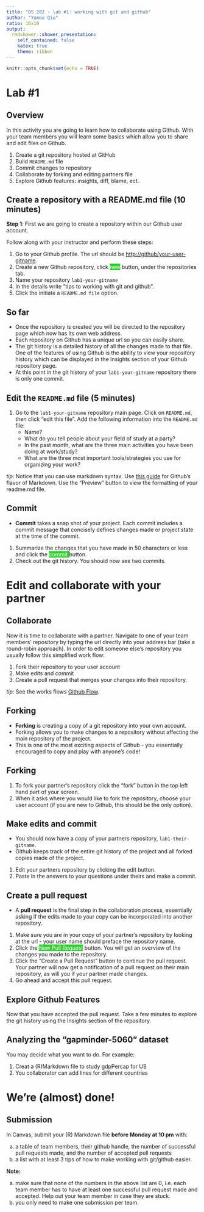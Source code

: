 ```yaml
---
title: "DS 202 - lab #1: working with git and github"
author: "Yumou Qiu"
ratio: 16x10
output:
  rmdshower::shower_presentation:
    self_contained: false
    katex: true
    theme: ribbon
---
```

```r
knitr::opts_chunk$set(echo = TRUE)
```

# Lab #1



## Overview

In this activity you are going to learn how to collaborate using Github.  With your team members you will learn some basics which allow you to share and edit files on Github. 

1. Create a git repository hosted at GitHub
2. Build `README.md` file 
3. Commit changes to repository
3. Collaborate by forking and editing partners file
4. Explore Github features: insights, diff, blame, ect.


## Create a repository with a README.md file (10 minutes)

**Step 1**: First we are going to create a repository within our Github user account. 

Follow along with your instructor and perform these steps:

1. Go to your Github profile. The url should be [http://github/your-user-gitname]().
2. Create a new Github repository, click <span style="background:limegreen; color:white">new</span> button, under the repositories tab.
3. Name your repository `lab1-your-gitname`
4. In the details write "tips to working with git and github".
5. Click the initiate a `README.md file` option. 

## So far

-  Once the repository is created you will be directed to the repository page which now has its own web address. 
-  Each repository on Github has a unique url so you can easily share. 
-  The git history is a detailed history of all the changes made to that file.  One of the features of using Github is the ability to view your repository history which can be displayed in the Insights section of your Github repository page. 
-  At this point in the git history of your `lab1-your-gitname` repository there is only one commit.

## Edit the `README.md` file (5 minutes)

1.  Go to the `lab1-your-gitname` repository main page. Click on `README.md`, then click "edit this file". Add the following information into the `README.md` file:
    -  Name?
    -  What do you tell people about your field of study at a party?
    -  In the past month, what are the three main activities you have been doing at work/study?
    -  What are the three most important tools/strategies you use for organizing your work?

<p class="note">*tip*:  Notice that you can use markdown syntax. Use [this guide](https://help.github.com/articles/markdown-basics/) for Github's flavor of Markdown. Use the "Preview" button to view the formatting of your readme.md file. </p>

## Commit

- **Commit** takes a snap shot of your project. Each commit includes a commit message that concisely defines changes made or project state at the time of the commit. 

1. Summarize the changes that you have made in 50 characters or less and click the <span style="background:limegreen; color:white"> commit </span>    button. 
2. Check out the git history.  You should now see two commits.

<!---## Commit statements

Get into the habit of writing commit statements. They will help you later!

http://starlogs.net/#heike/rwrks

http://starlogs.net/#DS202-at-ISU/DS202-at-ISU.github.io
--->

# Edit and collaborate with your partner

## Collaborate 

Now it is time to collaborate with a partner.  Navigate to one of your team members' repository by typing the url directly into your address bar (take a round-robin approach). In order to edit someone else's repository you usually follow this simplified work flow: 

1. Fork their repository to your user account 
2. Make edits and commit 
3. Create a pull request that merges your changes into their repository. 

<p class="note">*tip*: 
<!---Depending on the project there are variations on the above work flow. Often the rules for contributing to a project are outlined in a file called `CONTRIBUTING.md` within the repository. One of the more often used --->
See the works flows [Github Flow](https://guides.github.com/introduction/flow/). </p>

## Forking

- **Forking** is creating a copy of a git repository into your own account.  
-  Forking allows you to make changes to a repository without affecting the main repository of the project.  
-  This is one of the most exciting aspects of Github - you essentially encouraged to copy and play with anyone's code! 

## Forking

1.  To fork your partner's repository click the "fork" button in the top left hand part of your screen.  
2.  When it asks where you would like to fork the repository, choose your user account (if you are new to Github, this should be the only option).


## Make edits and commit

- You should now have a copy of your partners repository, `lab1-their-gitname`. 
-  Github keeps track of the entire git history of the project and all forked copies made of the project. 

1. Edit your partners repository by clicking the edit button.  
2.  Paste in the answers to your questions under theirs and make a commit. 

## Create a pull request

- A **pull request** is the final step in the collaboration process, essentially asking if the edits made to your copy can be incorporated into another repository. 

1.  Make sure you are in your copy of your partner's repository by looking at the url - your user name should preface the repository name.  
2.  Click the  <span style="background:limegreen; color:white">New Pull Request</span> button. You will get an overview of the changes you made to the repository. 
3.  Click the "Create a Pull Request" button to continue the pull request. Your partner will now get a notification of a pull request on their main repository, as will you if your partner made changes. 
4.  Go ahead and accept this pull request. 


## Explore Github Features

Now that you have accepted the pull request.  Take a few minutes to explore the git history using the Insights section of the repository. 

## Analyzing the "gapminder-5060" dataset

You may decide what you want to do. For example:

1. Creat a (R)Markdown file to study gdpPercap for US
2. You collaborator can add lines for different countries 


# We're (almost) done!

## Submission

In Canvas, submit your (R) Markdown file **before Monday at 10 pm** with: 

  a. a table of team members, their github handle,  the number of successful pull requests made, and the number of accepted pull requests
  b. a list with at least 3 tips of how to make working with git/github easier.


**Note:**

a. make sure that none of the numbers in the above list are 0, i.e. each team member has to have at least one successful pull request made and accepted. Help out your team member in case they are stuck. 
b. you only need to make one submission per team. 

